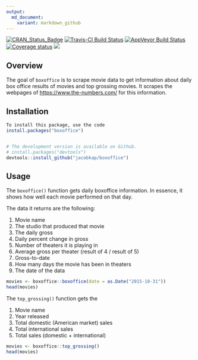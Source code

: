 ```yaml
---
output:
  md_document:
    variant: markdown_github
---
```


[![CRAN_Status_Badge](https://www.r-pkg.org/badges/version/boxoffice)](https://cran.r-project.org/package=boxoffice.png)
[![Travis-CI Build Status](https://travis-ci.org/jacobkap/boxoffice.svg?branch=master)](https://travis-ci.org/jacobkap/boxoffice) [![AppVeyor Build Status](https://ci.appveyor.com/api/projects/status/github/jacobkap/boxoffice?branch=master&svg=true)](https://ci.appveyor.com/project/jacobkap/boxoffice) [![Coverage status](https://codecov.io/gh/jacobkap/boxoffice/branch/master/graph/badge.svg)](https://codecov.io/github/jacobkap/boxoffice?branch=master)
[![](http://cranlogs.r-pkg.org/badges/grand-total/boxoffice?color=blue)](https://cran.r-project.org/package=boxoffice)

## Overview

The goal of `boxoffice` is to scrape movie data to get information about daily box office results of movies and top grossing movies. It scrapes the webpages of  [https://www.the-numbers.com/](https://www.the-numbers.com/) for this information.

## Installation

``` r
To install this package, use the code
install.packages("boxoffice")


# The development version is available on Github.
# install.packages("devtools")
devtools::install_github("jacobkap/boxoffice")
```

## Usage

The `boxoffice()` function gets daily boxoffice information. In essence, it shows how well each movie performed on that day.

The data it returns are the following:

1. Movie name    
2. The studio that produced that movie    
3. The daily gross    
4. Daily percent change in gross    
5. Number of theaters it is playing in    
6. Average gross per theater (result of 4 / result of 5)
7. Gross-to-date    
8. How many days the movie has been in theaters    
9. The date of the data


```r
movies <- boxoffice::boxoffice(date = as.Date("2015-10-31"))
head(movies)
```


The `top_grossing()` function gets the 

1. Movie name
2. Year released
3. Total domestic (American market) sales
4. Total international sales
5. Total sales (domestic + international)

```r
movies <- boxoffice::top_grossing()
head(movies)
```
